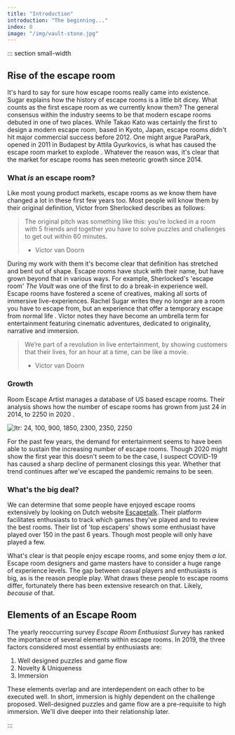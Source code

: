 ```yaml
---
title: "Introduction"
introduction: "The beginning..."
index: 0
image: "/img/vault-stone.jpg"
---
```



::: section small-width

## Rise of the escape room

It's hard to say for sure how escape rooms really came into existence. Sugar explains how the history of escape rooms is a little bit dicey. What counts as the first escape room as we currently know them? The general consensus within the industry seems to be that modern escape rooms debuted in one of two places. While Takao Kato was certainly the first to design a modern escape room, based in Kyoto, Japan, escape rooms didn't hit major commercial success before 2012. One might argue ParaPark, opened in 2011 in Budapest by Attila Gyurkovics, is what has caused the escape room market to explode <Citation id="sugar_2019_the" />. Whatever the reason was, it's clear that the market for escape rooms has seen meteoric growth since 2014.

### What _is_ an escape room?

Like most young product markets, escape rooms as we know them have changed a lot in these first few years too. Most people will know them by their original definition, Victor from Sherlocked describes as follows:

> The original pitch was something like this: you’re locked in a room with 5 friends and together you have to solve puzzles and challenges to get out within 60 minutes.
>
> - Victor van Doorn

During my work with them it's become clear that definition has stretched and bent out of shape. Escape rooms have stuck with their name, but have grown beyond that in various ways. For example, Sherlocked's 'escape room' _The Vault_ was one of the first to do a break-in experience well. Escape rooms have fostered a scene of creatives, making all sorts of immersive live-experiences. Rachel Sugar writes they no longer are a room you have to escape from, but an experience that offer a temporary escape from normal life <Citation id="sugar_2019_the" />. Victor notes they have become an umbrella term for entertainment featuring cinematic adventures, dedicated to originality, narrative and immersion.

> We’re part of a revolution in live entertainment, by showing customers that their lives, for an hour at a time, can be like a movie.
>
> - Victor van Doorn

### Growth

Room Escape Artist manages a database of US based escape rooms. Their analysis shows how the number of escape rooms has grown from just 24 in 2014, to 2250 in 2020 <Citation id="" hideAuthor />.

![ltr: 24, 100, 900, 1850, 2300, 2350, 2250](/img/escape-rooms-us-2014-2020.png "Escape Room growth from 2014 to 2020")

For the past few years, the demand for entertainment seems to have been able to sustain the increasing number of escape rooms. Though 2020 might show the first year this doesn't seem to be the case, I suspect COVID-19 has caused a sharp decline of permanent closings this year. Whether that trend continues after we've escaped the pandemic remains to be seen.

### What's the big deal?

We can determine that some people have enjoyed escape rooms extensively by looking on Dutch website [Escapetalk](http://escapetalk.nl). Their platform facilitates enthusiasts to track which games they've played and to review the best rooms. Their list of 'top escapers' shows some enthusiast have played over 150 in the past 6 years. Though most people will only have played a few.

What's clear is that people enjoy escape rooms, and some enjoy them _a lot_. Escape room designers and game masters have to consider a huge range of experience levels. The gap between casual players and enthusiasts is big, as is the reason people play. What draws these people to escape rooms differ, fortunately there has been extensive research on that. Likely, _because_ of that.

## Elements of an Escape Room

The yearly reoccurring survey _Escape Room Enthusiast Survey_ <Citation id="" /> has ranked the importance of several elements within escape rooms. In 2019, the three factors considered most essential by enthusiasts are:

1. Well designed puzzles and game flow
2. Novelty & Uniqueness
3. Immersion

These elements overlap and are interdependent on each other to be executed well. In short, immersion is highly dependent on the challenge proposed. Well-designed puzzles and game flow are a pre-requisite to high immersion. We'll dive deeper into their relationship later.

:::
